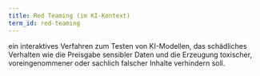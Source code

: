 ```yaml
---
title: Red Teaming (im KI-Kontext)
term_id: red-teaming
---
```


ein interaktives Verfahren zum Testen von KI-Modellen, das schädliches Verhalten wie die Preisgabe sensibler Daten und die Erzeugung toxischer, voreingenommener oder sachlich falscher Inhalte verhindern soll.

